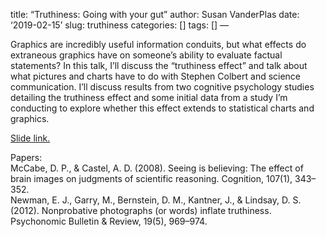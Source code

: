 title: "Truthiness: Going with your gut"
author: Susan VanderPlas
date: '2019-02-15'
slug: truthiness
categories: []
tags: []
---

Graphics are incredibly useful information conduits, but what effects do extraneous graphics have on someone's ability to evaluate factual statements? In this talk, I'll discuss the "truthiness effect" and talk about what pictures and charts have to do with Stephen Colbert and science communication. I'll discuss results from two cognitive psychology studies detailing the truthiness effect and some initial data from a study I'm conducting to explore whether this effect extends to statistical charts and graphics.  

[Slide link.](http://srvanderplas.github.io/Presentations/GraphicsGroup/201902-Truthiness/slides.html#1)  


Papers:  
McCabe, D. P., & Castel, A. D. (2008). Seeing is believing: The effect of brain images on judgments of scientific reasoning. Cognition, 107(1), 343–352.  
Newman, E. J., Garry, M., Bernstein, D. M., Kantner, J., & Lindsay, D. S. (2012). Nonprobative photographs (or words) inflate truthiness. Psychonomic Bulletin & Review, 19(5), 969–974.

